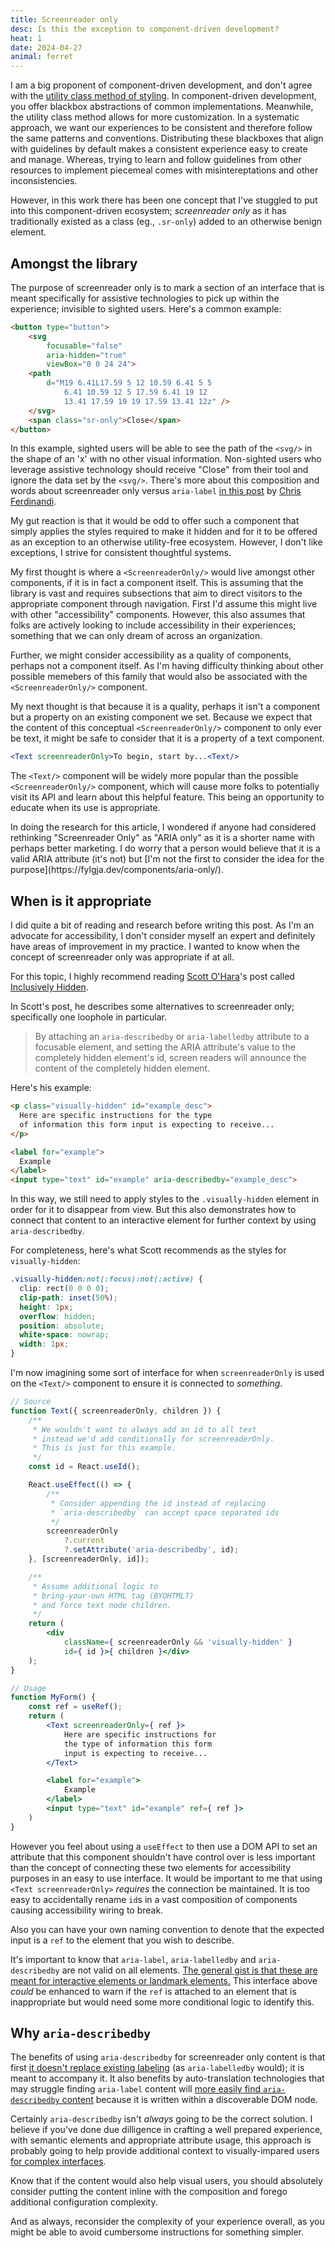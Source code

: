```yaml
---
title: Screenreader only
desc: Is this the exception to component-driven development?
heat: 1
date: 2024-04-27
animal: ferret
---
```



I am a big proponent of component-driven development, and don't agree with the [utility class method of styling](/posts/classname-soup). In component-driven development, you offer blackbox abstractions of common implementations. Meanwhile, the utility class method allows for more customization. In a systematic approach, we want our experiences to be consistent and therefore follow the same patterns and conventions. Distributing these blackboxes that align with guidelines by default makes a consistent experience easy to create and manage. Whereas, trying to learn and follow guidelines from other resources to implement piecemeal comes with misintereptations and other inconsistencies.

However, in this work there has been one concept that I've stuggled to put into this component-driven ecosystem; _screenreader only_ as it has traditionally existed as a class (eg., `.sr-only`) added to an otherwise benign element.

## Amongst the library

The purpose of screenreader only is to mark a section of an interface that is meant specifically for assistive technologies to pick up within the experience; invisible to sighted users. Here's a common example:

```html
<button type="button">
    <svg
        focusable="false"
        aria-hidden="true"
        viewBox="0 0 24 24">
    <path
        d="M19 6.41L17.59 5 12 10.59 6.41 5 5
            6.41 10.59 12 5 17.59 6.41 19 12
            13.41 17.59 19 19 17.59 13.41 12z" />
    </svg>
    <span class="sr-only">Close</span>
</button>
```

In this example, sighted users will be able to see the path of the `<svg/>` in the shape of an 'x' with no other visual information. Non-sighted users who leverage assistive technology should receive "Close" from their tool and ignore the data set by the `<svg/>`. There's more about this composition and words about screenreader only versus `aria-label` [in this post](https://gomakethings.com/revisting-aria-label-versus-a-visually-hidden-class/#pairing-a-visually-hidden-class-with-aria-hidden) by [Chris Ferdinandi](https://twitter.com/ChrisFerdinandi).

My gut reaction is that it would be odd to offer such a component that simply applies the styles required to make it hidden and for it to be offered as an exception to an otherwise utility-free ecosystem. However, I don't like exceptions, I strive for consistent thoughtful systems.

My first thought is where a `<ScreenreaderOnly/>` would live amongst other components, if it is in fact a component itself. This is assuming that the library is vast and requires subsections that aim to direct visitors to the appropriate component through navigation. First I'd assume this might live with other "accessibility" components. However, this also assumes that folks are actively looking to include accessibility in their experiences; something that we can only dream of across an organization.

Further, we might consider accessibility as a quality of components, perhaps not a component itself. As I'm having difficulty thinking about other possible memebers of this family that would also be associated with the `<ScreenreaderOnly/>` component.

My next thought is that because it is a quality, perhaps it isn't a component but a property on an existing component we set. Because we expect that the content of this conceptual `<ScreenreaderOnly/>` component to only ever be text, it might be safe to consider that it is a property of a text component.

```jsx
<Text screenreaderOnly>To begin, start by...<Text/>
```

The `<Text/>` component will be widely more popular than the possible `<ScreenreaderOnly/>` component, which will cause more folks to potentially visit its API and learn about this helpful feature. This being an opportunity to educate when its use is appropriate.

<Aside>
    In doing the research for this article, I wondered if anyone had considered rethinking "Screenreader Only" as "ARIA only" as it is a shorter name with perhaps better marketing. I do worry that a person would believe that it is a valid ARIA attribute (it's not) but [I'm not the first to consider the idea for the purpose](https://fylgja.dev/components/aria-only/).
</Aside>

## When is it appropriate

I did quite a bit of reading and research before writing this post. As I'm an advocate for accessibility, I don't consider myself an expert and definitely have areas of improvement in my practice. I wanted to know when the concept of screenreader only was appropriate if at all.

For this topic, I highly recommend reading [Scott O'Hara](https://twitter.com/scottohara)'s post called [Inclusively Hidden](https://www.scottohara.me/blog/2017/04/14/inclusively-hidden.html).

In Scott's post, he describes some alternatives to screenreader only; specifically one loophole in particular.

> By attaching an `aria-describedby` or `aria-labelledby` attribute to a focusable element, and setting the ARIA attribute's value to the completely hidden element's id, screen readers will announce the content of the completely hidden element.

Here's his example:

```html
<p class="visually-hidden" id="example_desc">
  Here are specific instructions for the type
  of information this form input is expecting to receive...
</p>

<label for="example">
  Example
</label>
<input type="text" id="example" aria-describedby="example_desc">
```

In this way, we still need to apply styles to the `.visually-hidden` element in order for it to disappear from view. But this also demonstrates how to connect that content to an interactive element for further context by using `aria-describedby`.

For completeness, here's what Scott recommends as the styles for `visually-hidden`:

```css
.visually-hidden:not(:focus):not(:active) {
  clip: rect(0 0 0 0); 
  clip-path: inset(50%);
  height: 1px;
  overflow: hidden;
  position: absolute;
  white-space: nowrap; 
  width: 1px;
}
```

I'm now imagining some sort of interface for when `screenreaderOnly` is used on the `<Text/>` component to ensure it is connected to _something_.

```jsx
// Source
function Text({ screenreaderOnly, children }) {
    /**
     * We wouldn't want to always add an id to all text
     * instead we'd add conditionally for screenreaderOnly.
     * This is just for this example.
     */
    const id = React.useId();

    React.useEffect(() => {
        /**
         * Consider appending the id instead of replacing
         * `aria-describedby` can accept space separated ids
         */
        screenreaderOnly
            ?.current
            ?.setAttribute('aria-describedby', id);
    }, [screenreaderOnly, id]);

    /**
     * Assume additional logic to
     * bring-your-own HTML tag (BYOHTMLT)
     * and force text node children.
     */
    return (
        <div
            className={ screenreaderOnly && 'visually-hidden' }
            id={ id }>{ children }</div>
    );  
}

// Usage
function MyForm() {
    const ref = useRef();
    return (
        <Text screenreaderOnly={ ref }>
            Here are specific instructions for
            the type of information this form
            input is expecting to receive...
        </Text>

        <label for="example">
            Example
        </label>
        <input type="text" id="example" ref={ ref }>
    )
}
```

However you feel about using a `useEffect` to then use a DOM API to set an attribute that this component shouldn't have control over is less important than the concept of connecting these two elements for accessibility purposes in an easy to use interface. It would be important to me that using `<Text screenreaderOnly>` _requires_ the connection be maintained. It is too easy to accidentally rename `id`s in a vast composition of components causing accessibility wiring to break.

Also you can have your own naming convention to denote that the expected input is a `ref` to the element that you wish to describe.

It's important to know that `aria-label`, `aria-labelledby` and `aria-describedby` are not valid on all elements. [The general gist is that these are meant for interactive elements or landmark elements.](https://www.tpgi.com/short-note-on-aria-label-aria-labelledby-and-aria-describedby/) This interface above _could_ be enhanced to warn if the `ref` is attached to an element that is inappropriate but would need some more conditional logic to identify this.

## Why `aria-describedby`

The benefits of using `aria-describedby` for screenreader only content is that first [it doesn't replace existing labeling](https://www.aaron-gustafson.com/notebook/aria-quicktip-labelledby-vs-describedby/) (as `aria-labelledby` would); it is meant to accompany it. It also benefits by auto-translation technologies that may struggle finding `aria-label` content will [more easily find `aria-describedby` content](https://heydonworks.com/article/aria-label-is-a-xenophobe/) because it is written within a discoverable DOM node.

Certainly `aria-describedby` isn't _always_ going to be the correct solution. I believe if you've done due dilligence in crafting a well prepared experience, with semantic elements and appropriate attribute usage, this approach is probably going to help provide additional context to visually-impared users [for complex interfaces](https://adrianroselli.com/2019/10/stop-giving-control-hints-to-screen-readers.html).

Know that if the content would also help visual users, you should absolutely consider putting the content inline with the composition and forego additional configuration complexity.

And as always, reconsider the complexity of your experience overall, as you might be able to avoid cumbersome instructions for something simpler.